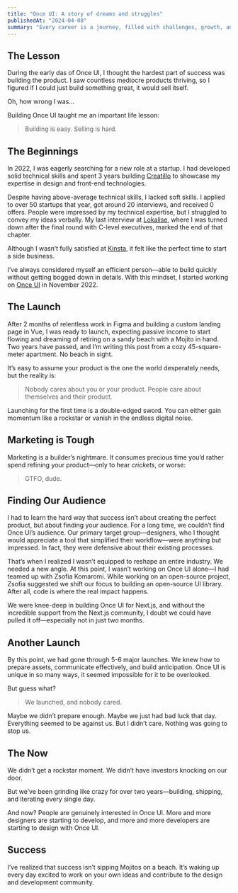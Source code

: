 ```yaml
---
title: "Once UI: A story of dreams and struggles"
publishedAt: "2024-04-08"
summary: "Every career is a journey, filled with challenges, growth, and those significant moments that mark a shift in our path."
---
```


## The Lesson

During the early das of Once UI, I thought the hardest part of success was building the product. I saw countless mediocre products thriving, so I figured if I could just build something great, it would sell itself.

Oh, how wrong I was...

Building Once UI taught me an important life lesson:

> Building is easy. Selling is hard.

## The Beginnings

In 2022, I was eagerly searching for a new role at a startup. I had developed solid technical skills and spent 3 years building [Creatillo](https://creatillo.com) to showcase my expertise in design and front-end technologies.

Despite having above-average technical skills, I lacked soft skills. I applied to over 50 startups that year, got around 20 interviews, and received 0 offers. People were impressed by my technical expertise, but I struggled to convey my ideas verbally. My last interview at [Lokalise](https://lokalise.com), where I was turned down after the final round with C-level executives, marked the end of that chapter.

Although I wasn’t fully satisfied at [Kinsta](https://kinsta.com), it felt like the perfect time to start a side business.

I’ve always considered myself an efficient person—able to build quickly without getting bogged down in details. With this mindset, I started working on [Once UI](https://once-ui.com) in November 2022.

## The Launch

After 2 months of relentless work in Figma and building a custom landing page in Vue, I was ready to launch, expecting passive income to start flowing and dreaming of retiring on a sandy beach with a Mojito in hand. Two years have passed, and I’m writing this post from a cozy 45-square-meter apartment. No beach in sight.

It’s easy to assume your product is the one the world desperately needs, but the reality is:

> Nobody cares about you or your product. People care about themselves and their product.

Launching for the first time is a double-edged sword. You can either gain momentum like a rockstar or vanish in the endless digital noise.

## Marketing is Tough

Marketing is a builder’s nightmare. It consumes precious time you’d rather spend refining your product—only to hear *crickets*, or worse:

> GTFO, dude.

## Finding Our Audience

I had to learn the hard way that success isn’t about creating the perfect product, but about finding your audience. For a long time, we couldn’t find Once UI’s audience. Our primary target group—designers, who I thought would appreciate a tool that simplified their workflow—were anything but impressed. In fact, they were defensive about their existing processes.

That’s when I realized I wasn’t equipped to reshape an entire industry. We needed a new angle. At this point, I wasn’t working on Once UI alone—I had teamed up with Zsofia Komaromi. While working on an open-source project, Zsofia suggested we shift our focus to building an open-source UI library. After all, code is where the real impact happens.

We were knee-deep in building Once UI for Next.js, and without the incredible support from the Next.js community, I doubt we could have pulled it off—especially not in just two months.

## Another Launch

By this point, we had gone through 5-6 major launches. We knew how to prepare assets, communicate effectively, and build anticipation. Once UI is unique in so many ways, it seemed impossible for it to be overlooked.

But guess what?

> We launched, and nobody cared.

Maybe we didn’t prepare enough. Maybe we just had bad luck that day. Everything seemed to be against us. But I didn’t care. Nothing was going to stop us.

## The Now

We didn’t get a rockstar moment.
We didn’t have investors knocking on our door.

But we’ve been grinding like crazy for over two years—building, shipping, and iterating every single day.

And now? People are genuinely interested in Once UI. More and more designers are starting to develop, and more and more developers are starting to design with Once UI.

## Success

I’ve realized that success isn’t sipping Mojitos on a beach. It’s waking up every day excited to work on your own ideas and contribute to the design and development community.